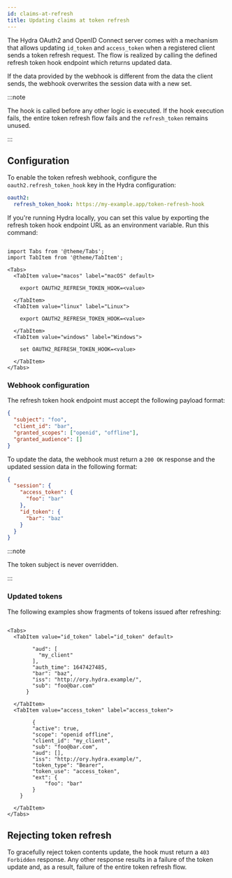 ```yaml
---
id: claims-at-refresh
title: Updating claims at token refresh
---
```


The Hydra OAuth2 and OpenID Connect server comes with a mechanism that allows
updating `id_token` and `access_token` when a registered client sends a token
refresh request. The flow is realized by calling the defined refresh token hook
endpoint which returns updated data.

If the data provided by the webhook is different from the data the client sends,
the webhook overwrites the session data with a new set.

:::note

The hook is called before any other logic is executed. If the hook execution
fails, the entire token refresh flow fails and the `refresh_token` remains
unused.

:::

## Configuration

To enable the token refresh webhook, configure the `oauth2.refresh_token_hook`
key in the Hydra configuration:

```yaml
oauth2:
  refresh_token_hook: https://my-example.app/token-refresh-hook
```

If you're running Hydra locally, you can set this value by exporting the refresh
token hook endpoint URL as an environment variable. Run this command:

```mdx-code-block

import Tabs from '@theme/Tabs';
import TabItem from '@theme/TabItem';

<Tabs>
  <TabItem value="macos" label="macOS" default>

    export OAUTH2_REFRESH_TOKEN_HOOK=<value>

  </TabItem>
  <TabItem value="linux" label="Linux">

    export OAUTH2_REFRESH_TOKEN_HOOK=<value>

  </TabItem>
  <TabItem value="windows" label="Windows">

    set OAUTH2_REFRESH_TOKEN_HOOK=<value>

  </TabItem>
</Tabs>
```

### Webhook configuration

The refresh token hook endpoint must accept the following payload format:

```json
{
  "subject": "foo",
  "client_id": "bar",
  "granted_scopes": ["openid", "offline"],
  "granted_audience": []
}
```

To update the data, the webhook must return a `200 OK` response and the updated
session data in the following format:

```json
{
  "session": {
    "access_token": {
      "foo": "bar"
    },
    "id_token": {
      "bar": "baz"
    }
  }
}
```

:::note

The token subject is never overridden.

:::

### Updated tokens

The following examples show fragments of tokens issued after refreshing:

```mdx-code-block

<Tabs>
  <TabItem value="id_token" label="id_token" default>

        "aud": [
          "my_client"
        ],
        "auth_time": 1647427485,
        "bar": "baz",
        "iss": "http://ory.hydra.example/",
        "sub": "foo@bar.com"
      }

  </TabItem>
  <TabItem value="access_token" label="access_token">

        {
        "active": true,
        "scope": "openid offline",
        "client_id": "my_client",
        "sub": "foo@bar.com",
        "aud": [],
        "iss": "http://ory.hydra.example/",
        "token_type": "Bearer",
        "token_use": "access_token",
        "ext": {
            "foo": "bar"
        }
    }

  </TabItem>
</Tabs>
```

## Rejecting token refresh

To gracefully reject token contents update, the hook must return a
`403 Forbidden` response. Any other response results in a failure of the token
update and, as a result, failure of the entire token refresh flow.
